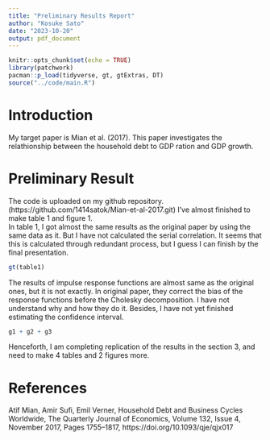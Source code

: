 ```yaml
---
title: "Preliminary Results Report"
author: "Kosuke Sato"
date: "2023-10-20"
output: pdf_document
---
```


```r
knitr::opts_chunk$set(echo = TRUE)
library(patchwork)
pacman::p_load(tidyverse, gt, gtExtras, DT)
source("../code/main.R")
```

# Introduction
 My target paper is Mian et al. (2017). This paper investigates the relathionship between the household debt to GDP ration and GDP growth. 

# Preliminary Result
 The code is uploaded on my github repository. (https://github.com/1414satok/Mian-et-al-2017.git) I've almost finished to make table 1 and figure 1.   
 In table 1, I got almost the same results as the original paper by using the same data as it. But I have not calculated the serial correlation. It seems that this is calculated through redundant process, but I guess I can finish by the final presentation.

```r
gt(table1)
```

 The results of impulse response functions are almost same as the original ones, but it is not exactly. In original paper, they correct the bias of the response functions before the Cholesky decomposition. I have not understand why and how they do it. Besides, I have not yet finished estimating the confidence interval.
```r
g1 + g2 + g3
```

Henceforth, I am completing replication of the results in the section 3, and need to make 4 tables and 2 figures more.

# References
Atif Mian, Amir Sufi, Emil Verner, Household Debt and Business Cycles Worldwide, The Quarterly Journal of Economics, Volume 132, Issue 4, November 2017, Pages 1755–1817, https://doi.org/10.1093/qje/qjx017